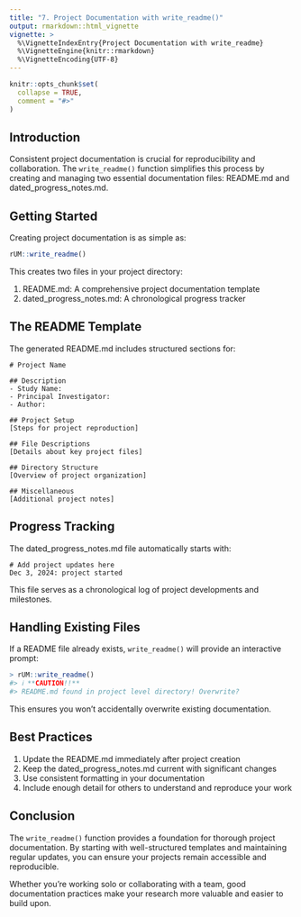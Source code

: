 ```yaml
---
title: "7. Project Documentation with write_readme()"
output: rmarkdown::html_vignette
vignette: >
  %\VignetteIndexEntry{Project Documentation with write_readme}
  %\VignetteEngine{knitr::rmarkdown}
  %\VignetteEncoding{UTF-8}
---
```


```r
knitr::opts_chunk$set(
  collapse = TRUE,
  comment = "#>"
)
```

## Introduction

Consistent project documentation is crucial for reproducibility and collaboration. The `write_readme()` function simplifies this process by creating and managing two essential documentation files: README.md and dated_progress_notes.md.

## Getting Started

Creating project documentation is as simple as:

````r
rUM::write_readme()
````

This creates two files in your project directory:

1. README.md: A comprehensive project documentation template
1. dated_progress_notes.md: A chronological progress tracker

## The README Template

The generated README.md includes structured sections for:

````
# Project Name

## Description
- Study Name: 
- Principal Investigator: 
- Author: 

## Project Setup
[Steps for project reproduction]

## File Descriptions
[Details about key project files]

## Directory Structure
[Overview of project organization]

## Miscellaneous
[Additional project notes]
````

## Progress Tracking

The dated_progress_notes.md file automatically starts with:

````
# Add project updates here
Dec 3, 2024: project started
````

This file serves as a chronological log of project developments and milestones.

## Handling Existing Files

If a README file already exists, `write_readme()` will provide an interactive prompt:

````r
> rUM::write_readme()
#> ℹ **CAUTION!!**
#> README.md found in project level directory! Overwrite?
````

This ensures you won't accidentally overwrite existing documentation.

## Best Practices

1. Update the README.md immediately after project creation
1. Keep the dated_progress_notes.md current with significant changes
1. Use consistent formatting in your documentation
1. Include enough detail for others to understand and reproduce your work

## Conclusion
The `write_readme()` function provides a foundation for thorough project documentation. By starting with well-structured templates and maintaining regular updates, you can ensure your projects remain accessible and reproducible.

Whether you're working solo or collaborating with a team, good documentation practices make your research more valuable and easier to build upon.
